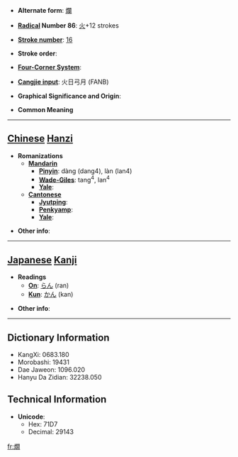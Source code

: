 * '''Alternate form''': [[爛]]

* '''[[Wiktionary:Chinese radical index| Radical]] Number 86''': [[Wiktionary:Chinese radical index 火|火]]+12 strokes

* '''[[Wiktionary:Chinese total strokes index|Stroke number]]''': [[Wiktionary:Chinese total strokes index 16|16]]

* '''Stroke order''': 

* '''[[Wiktionary:Chinese four corner index|Four-Corner System]]''': 

* '''[[Wiktionary:Chinese Cangjie index|Cangjie input]]''': 火日弓月 (FANB)

* '''Graphical Significance and Origin''': 

* '''Common Meaning'''

----

== [[Chinese]] [[Hanzi]] ==

* '''Romanizations'''
** '''[[Mandarin]]'''
*** '''[[Pinyin]]''': dàng (dang4), làn (lan4)
*** '''[[Wade-Giles]]''': tang<sup>4</sup>, lan<sup>4</sup>
*** '''[[Yale]]''': 
** '''[[Cantonese]]'''
*** '''[[Jyutping]]''':
*** '''[[Penkyamp]]''': 
*** '''[[Yale]]''': 

* '''Other info''': 

----

== [[Japanese]] [[Kanji]] ==

* '''Readings'''
** '''[[On]]''': [[らん]] (ran)
** '''[[Kun]]''': [[かん]] (kan)

* '''Other info''':  

----

== Dictionary Information ==

* KangXi: 0683.180
* Morobashi: 19431
* Dae Jaweon: 1096.020
* Hanyu Da Zidian: 32238.050

== Technical Information ==

* '''Unicode''':
** Hex: 71D7
** Decimal: 29143

[[fr:燗]]